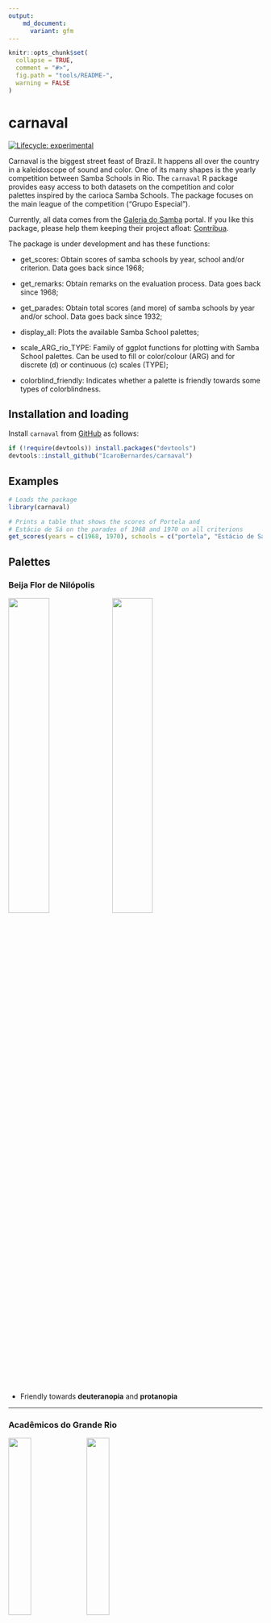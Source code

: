 ```yaml
---
output:
    md_document:
      variant: gfm
---
```


<!-- README.md is generated from README.Rmd. Please edit that file -->

```r
knitr::opts_chunk$set(
  collapse = TRUE,
  comment = "#>",
  fig.path = "tools/README-",
  warning = FALSE
)
```

# carnaval

<!-- badges: start -->

[![Lifecycle: experimental](https://lifecycle.r-lib.org/articles/figures/lifecycle-experimental.svg)](https://www.tidyverse.org/lifecycle/#experimental)

<!-- badges: end -->

Carnaval is the biggest street feast of Brazil. It happens all over the country in a kaleidoscope of sound and color. One of its many shapes is the yearly competition between Samba Schools in Rio. The `carnaval` R package provides easy access to both datasets on the competition and color palettes inspired by the carioca Samba Schools. The package focuses on the main league of the competition ("Grupo Especial").

Currently, all data comes from the [Galeria do Samba](https://galeriadosamba.com.br) portal. If you like this package, please help them keeping their project afloat: [Contribua](https://galeriadosamba.com.br/espaco-aberto/contribua/).

The package is under development and has these functions:

-   get_scores: Obtain scores of samba schools by year, school and/or criterion. Data goes back since 1968;

-   get_remarks: Obtain remarks on the evaluation process. Data goes back since 1968;

-   get_parades: Obtain total scores (and more) of samba schools by year and/or school. Data goes back since 1932;

-   display_all: Plots the available Samba School palettes;

-   scale_ARG_rio_TYPE: Family of ggplot functions for plotting with Samba School palettes. Can be used to fill or color/colour (ARG) and for discrete (d) or continuous (c) scales (TYPE);

-   colorblind_friendly: Indicates whether a palette is friendly towards some types of colorblindness.

## Installation and loading

Install `carnaval` from [GitHub](https://github.com/IcaroBernardes/carnaval) as follows:

```r
if (!require(devtools)) install.packages("devtools")
devtools::install_github("IcaroBernardes/carnaval")
```

## Examples

```r
# Loads the package
library(carnaval)

# Prints a table that shows the scores of Portela and
# Estácio de Sá on the parades of 1968 and 1970 on all criterions
get_scores(years = c(1968, 1970), schools = c("portela", "Estácio de Sá"))
```

## Palettes

### Beija Flor de Nilópolis

![](tools/palettes/Beija_Flor.png){width="40%"} ![](tools/shields/Beija_Flor.jpg){width="40%"}

-   Friendly towards **deuteranopia** and **protanopia**

------------------------------------------------------------------------

### Acadêmicos do Grande Rio

<img src="tools/palettes/Grande_Rio.png" width="30%"/> <img src="tools/shields/Grande_Rio.jpg" width="30%"/>
